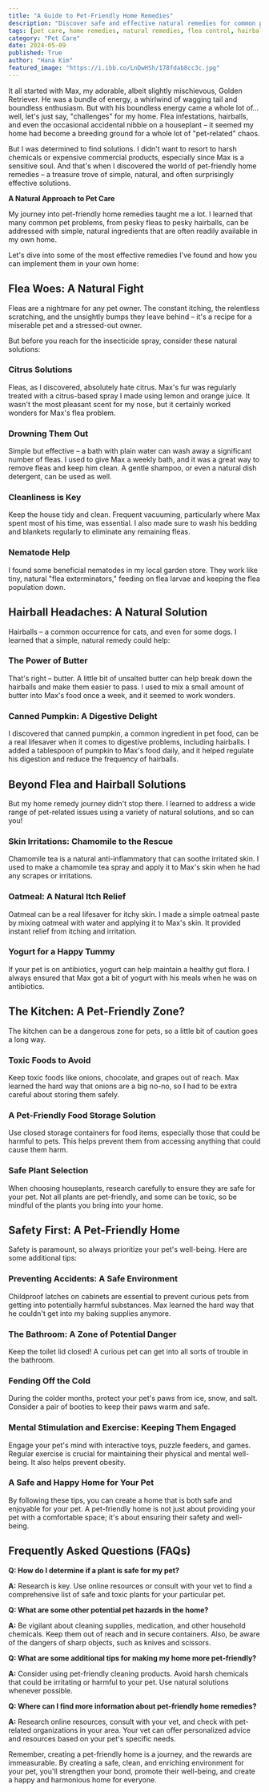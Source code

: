 ```yaml
---
title: "A Guide to Pet-Friendly Home Remedies"
description: "Discover safe and effective natural remedies for common pet problems like fleas, hairballs, and skin irritations. Learn how to create a pet-friendly home environment with simple tips and tricks."
tags: [pet care, home remedies, natural remedies, flea control, hairball, skin irritation, pet health, pet safety, pet-friendly home, dog care, cat care]
category: "Pet Care"
date: 2024-05-09
published: True
author: "Hana Kim"
featured_image: "https://i.ibb.co/LnDwHSh/178fdab8cc3c.jpg"
---
```



It all started with Max, my adorable, albeit slightly mischievous, Golden Retriever. He was a bundle of energy, a whirlwind of wagging tail and boundless enthusiasm. But with his boundless energy came a whole lot of... well, let's just say, "challenges" for my home. Flea infestations, hairballs, and even the occasional accidental nibble on a houseplant –  it seemed my home had become a breeding ground for a whole lot of "pet-related" chaos. 

But I was determined to find solutions. I didn't want to resort to harsh chemicals or expensive commercial products, especially since Max is a sensitive soul. And that's when I discovered the world of pet-friendly home remedies – a treasure trove of simple, natural, and often surprisingly effective solutions.

**A Natural Approach to Pet Care**

My journey into pet-friendly home remedies taught me a lot. I learned that many common pet problems, from pesky fleas to pesky hairballs, can be addressed with simple, natural ingredients that are often readily available in my own home.

Let's dive into some of the most effective remedies I've found and how you can implement them in your own home:

## **Flea Woes: A Natural Fight**

Fleas are a nightmare for any pet owner. The constant itching, the relentless scratching, and the unsightly bumps they leave behind – it's a recipe for a miserable pet and a stressed-out owner.

But before you reach for the insecticide spray, consider these natural solutions:

### **Citrus Solutions**

Fleas, as I discovered, absolutely hate citrus. Max's fur was regularly treated with a citrus-based spray I made using lemon and orange juice. It wasn't the most pleasant scent for my nose, but it certainly worked wonders for Max's flea problem.

### **Drowning Them Out**

Simple but effective – a bath with plain water can wash away a significant number of fleas. I used to give Max a weekly bath, and it was a great way to remove fleas and keep him clean. A gentle shampoo, or even a natural dish detergent, can be used as well. 

### **Cleanliness is Key**

Keep the house tidy and clean. Frequent vacuuming, particularly where Max spent most of his time, was essential. I also made sure to wash his bedding and blankets regularly to eliminate any remaining fleas. 

### **Nematode Help**

I found some beneficial nematodes in my local garden store. They work like tiny, natural "flea exterminators," feeding on flea larvae and keeping the flea population down. 

## **Hairball Headaches: A Natural Solution**

Hairballs – a common occurrence for cats, and even for some dogs. I learned that a simple, natural remedy could help: 

### **The Power of Butter**

That's right – butter. A little bit of unsalted butter can help break down the hairballs and make them easier to pass. I used to mix a small amount of butter into Max's food once a week, and it seemed to work wonders. 

### **Canned Pumpkin: A Digestive Delight**

I discovered that canned pumpkin, a common ingredient in pet food, can be a real lifesaver when it comes to digestive problems, including hairballs.  I added a tablespoon of pumpkin to Max's food daily, and it helped regulate his digestion and reduce the frequency of hairballs. 

## **Beyond Flea and Hairball Solutions**

But my home remedy journey didn't stop there. I learned to address a wide range of pet-related issues using a variety of natural solutions, and so can you!

### **Skin Irritations: Chamomile to the Rescue**

Chamomile tea is a natural anti-inflammatory that can soothe irritated skin. I used to make a chamomile tea spray and apply it to Max's skin when he had any scrapes or irritations. 

### **Oatmeal: A Natural Itch Relief**

Oatmeal can be a real lifesaver for itchy skin. I made a simple oatmeal paste by mixing oatmeal with water and applying it to Max's skin.  It provided instant relief from itching and irritation. 

### **Yogurt for a Happy Tummy**

If your pet is on antibiotics, yogurt can help maintain a healthy gut flora. I always ensured that Max got a bit of yogurt with his meals when he was on antibiotics. 

## **The Kitchen: A Pet-Friendly Zone?**

The kitchen can be a dangerous zone for pets, so a little bit of caution goes a long way. 

### **Toxic Foods to Avoid**

Keep toxic foods like onions, chocolate, and grapes out of reach. Max learned the hard way that onions are a big no-no, so I had to be extra careful about storing them safely. 

### **A Pet-Friendly Food Storage Solution**

Use closed storage containers for food items, especially those that could be harmful to pets. This helps prevent them from accessing anything that could cause them harm. 

### **Safe Plant Selection**

When choosing houseplants, research carefully to ensure they are safe for your pet.  Not all plants are pet-friendly, and some can be toxic, so be mindful of the plants you bring into your home. 

## **Safety First: A Pet-Friendly Home**

Safety is paramount, so always prioritize your pet's well-being. Here are some additional tips: 

### **Preventing Accidents: A Safe Environment**

Childproof latches on cabinets are essential to prevent curious pets from getting into potentially harmful substances. Max learned the hard way that he couldn't get into my baking supplies anymore. 

### **The Bathroom: A Zone of Potential Danger**

Keep the toilet lid closed! A curious pet can get into all sorts of trouble in the bathroom. 

### **Fending Off the Cold**

During the colder months, protect your pet's paws from ice, snow, and salt. Consider a pair of booties to keep their paws warm and safe. 

### **Mental Stimulation and Exercise: Keeping Them Engaged**

Engage your pet's mind with interactive toys, puzzle feeders, and games. Regular exercise is crucial for maintaining their physical and mental well-being. It also helps prevent obesity.

### **A Safe and Happy Home for Your Pet**

By following these tips, you can create a home that is both safe and enjoyable for your pet. A  pet-friendly home is not just about providing your pet with a comfortable space; it's about ensuring their safety and well-being. 

## **Frequently Asked Questions (FAQs)**

**Q: How do I determine if a plant is safe for my pet?**

**A:**  Research is key. Use online resources or consult with your vet to find a comprehensive list of safe and toxic plants for your particular pet. 

**Q: What are some other potential pet hazards in the home?**

**A:**  Be vigilant about cleaning supplies, medication, and other household chemicals. Keep them out of reach and in secure containers.  Also, be aware of the dangers of sharp objects, such as knives and scissors. 

**Q: What are some additional tips for making my home more pet-friendly?**

**A:**  Consider using pet-friendly cleaning products. Avoid harsh chemicals that could be irritating or harmful to your pet.  Use natural solutions whenever possible. 

**Q: Where can I find more information about pet-friendly home remedies?**

**A:**  Research online resources, consult with your vet, and check with pet-related organizations in your area.  Your vet can offer personalized advice and resources based on your pet's specific needs. 

Remember, creating a pet-friendly home is a journey, and the rewards are immeasurable.  By creating a safe, clean, and enriching environment for your pet, you'll strengthen your bond, promote their well-being, and create a happy and harmonious home for everyone.
